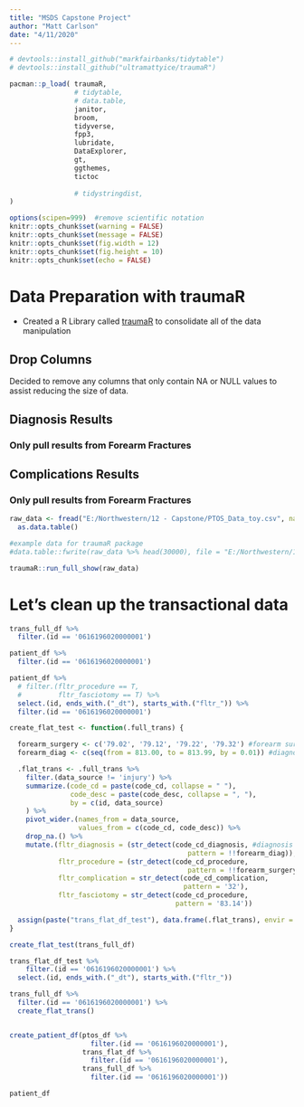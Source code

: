 ```yaml
---
title: "MSDS Capstone Project"
author: "Matt Carlson"
date: "4/11/2020"
---
```


```r

# devtools::install_github("markfairbanks/tidytable")
# devtools::install_github("ultramattyice/traumaR")

pacman::p_load( traumaR,
                # tidytable, 
                # data.table, 
                janitor, 
                broom, 
                tidyverse, 
                fpp3, 
                lubridate, 
                DataExplorer, 
                gt, 
                ggthemes,
                tictoc 
                 
                # tidystringdist, 
)

options(scipen=999)  #remove scientific notation
knitr::opts_chunk$set(warning = FALSE)
knitr::opts_chunk$set(message = FALSE)
knitr::opts_chunk$set(fig.width = 12)
knitr::opts_chunk$set(fig.height = 10)
knitr::opts_chunk$set(echo = FALSE)

```

# Data Preparation with traumaR
* Created a R Library called [traumaR](https://github.com/ultramattyice/traumaR) to consolidate all of the data manipulation 


## Drop Columns
Decided to remove any columns that only contain NA or NULL values to assist reducing the size of data. 

## Diagnosis Results
### Only pull results from Forearm Fractures


## Complications Results
### Only pull results from Forearm Fractures


```r

raw_data <- fread("E:/Northwestern/12 - Capstone/PTOS_Data_toy.csv", na.strings = c("<unk>", "", "<n/a>")) %>%  
  as.data.table() 

#example data for traumaR package
#data.table::fwrite(raw_data %>% head(30000), file = "E:/Northwestern/12 - Capstone/PTOS_Toy.csv")

traumaR::run_full_show(raw_data)

```

# Let's clean up the transactional data

```r

trans_full_df %>% 
  filter.(id == '0616196020000001')

patient_df %>% 
  filter.(id == '0616196020000001')

```



```r
patient_df %>% 
  # filter.(fltr_procedure == T, 
  #         fltr_fasciotomy == T) %>%  
  select.(id, ends_with.("_dt"), starts_with.("fltr_")) %>% 
  filter.(id == '0616196020000001') 

```

```r
create_flat_test <- function(.full_trans) {

  forearm_surgery <- c('79.02', '79.12', '79.22', '79.32') #forearm surgery
  forearm_diag <- c(seq(from = 813.00, to = 813.99, by = 0.01)) #diagnosis for forearm fx

  .flat_trans <- .full_trans %>%
    filter.(data_source != 'injury') %>%
    summarize.(code_cd = paste(code_cd, collapse = " "),
               code_desc = paste(code_desc, collapse = ", "),
               by = c(id, data_source)
    ) %>%
    pivot_wider.(names_from = data_source,
                 values_from = c(code_cd, code_desc)) %>%
    drop_na.() %>%
    mutate.(fltr_diagnosis = (str_detect(code_cd_diagnosis, #diagnosis for forearm fx
                                            pattern = !!forearm_diag)),
            fltr_procedure = (str_detect(code_cd_procedure,
                                            pattern = !!forearm_surgery)),#forearm surgery
            fltr_complication = str_detect(code_cd_complication,
                                           pattern = '32'),
            fltr_fasciotomy = str_detect(code_cd_procedure,
                                         pattern = '83.14'))

  assign(paste("trans_flat_df_test"), data.frame(.flat_trans), envir = .GlobalEnv)
}

create_flat_test(trans_full_df)

trans_flat_df_test %>% 
    filter.(id == '0616196020000001') %>% 
  select.(id, ends_with.("_dt"), starts_with.("fltr_")) 


```





```r
trans_full_df %>% 
  filter.(id == '0616196020000001') %>% 
  create_flat_trans()


create_patient_df(ptos_df %>% 
                    filter.(id == '0616196020000001'), 
                  trans_flat_df %>%
                    filter.(id == '0616196020000001'), 
                  trans_full_df %>% 
                    filter.(id == '0616196020000001'))

patient_df
```





